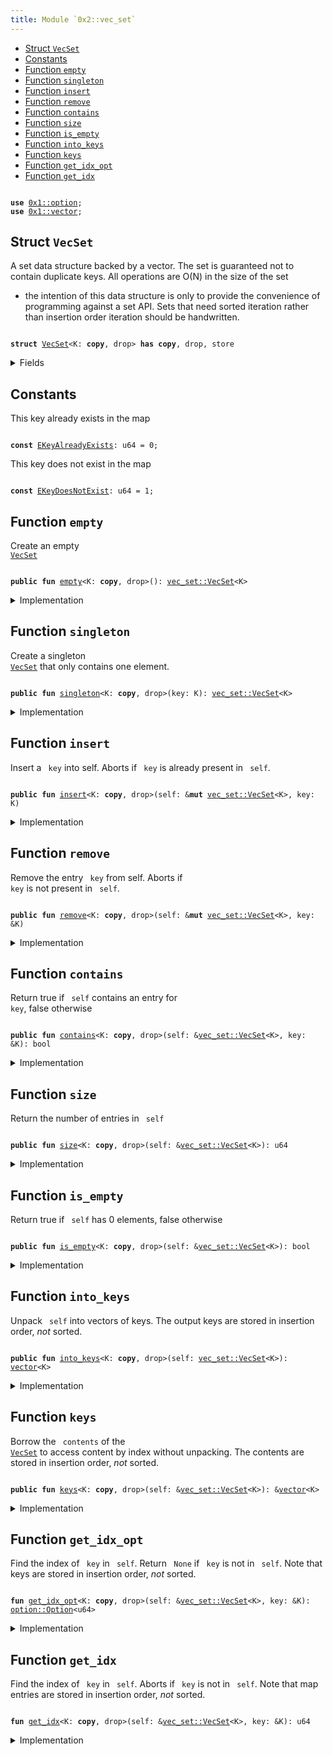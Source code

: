 ```yaml
---
title: Module `0x2::vec_set`
---
```




-  [Struct `VecSet`](#0x2_vec_set_VecSet)
-  [Constants](#@Constants_0)
-  [Function `empty`](#0x2_vec_set_empty)
-  [Function `singleton`](#0x2_vec_set_singleton)
-  [Function `insert`](#0x2_vec_set_insert)
-  [Function `remove`](#0x2_vec_set_remove)
-  [Function `contains`](#0x2_vec_set_contains)
-  [Function `size`](#0x2_vec_set_size)
-  [Function `is_empty`](#0x2_vec_set_is_empty)
-  [Function `into_keys`](#0x2_vec_set_into_keys)
-  [Function `keys`](#0x2_vec_set_keys)
-  [Function `get_idx_opt`](#0x2_vec_set_get_idx_opt)
-  [Function `get_idx`](#0x2_vec_set_get_idx)


<pre><code>
<b>use</b> <a href="../move-stdlib/option.md#0x1_option">0x1::option</a>;
<b>use</b> <a href="../move-stdlib/vector.md#0x1_vector">0x1::vector</a>;
</code></pre>



<Link id="0x2_vec_set_VecSet"></Link>

## Struct `VecSet`

A set data structure backed by a vector. The set is guaranteed not to
contain duplicate keys. All operations are O(N) in the size of the set
- the intention of this data structure is only to provide the convenience
of programming against a set API. Sets that need sorted iteration rather
than insertion order iteration should be handwritten.


<pre><code>
<b>struct</b> <a href="../iota-framework/vec_set.md#0x2_vec_set_VecSet">VecSet</a>&lt;K: <b>copy</b>, drop&gt; <b>has</b> <b>copy</b>, drop, store
</code></pre>



<details>
<summary>Fields</summary>


<dl>
<dt>
<code>
contents: <a href="../move-stdlib/vector.md#0x1_vector">vector</a>&lt;K&gt;</code>
</dt>
<dd>

</dd>
</dl>


</details>

<Link id="@Constants_0"></Link>

## Constants


<Link id="0x2_vec_set_EKeyAlreadyExists"></Link>

This key already exists in the map


<pre><code>
<b>const</b> <a href="../iota-framework/vec_set.md#0x2_vec_set_EKeyAlreadyExists">EKeyAlreadyExists</a>: u64 = 0;
</code></pre>



<Link id="0x2_vec_set_EKeyDoesNotExist"></Link>

This key does not exist in the map


<pre><code>
<b>const</b> <a href="../iota-framework/vec_set.md#0x2_vec_set_EKeyDoesNotExist">EKeyDoesNotExist</a>: u64 = 1;
</code></pre>



<Link id="0x2_vec_set_empty"></Link>

## Function `empty`

Create an empty <code>
<a href="../iota-framework/vec_set.md#0x2_vec_set_VecSet">VecSet</a></code>


<pre><code>
<b>public</b> <b>fun</b> <a href="../iota-framework/vec_set.md#0x2_vec_set_empty">empty</a>&lt;K: <b>copy</b>, drop&gt;(): <a href="../iota-framework/vec_set.md#0x2_vec_set_VecSet">vec_set::VecSet</a>&lt;K&gt;
</code></pre>



<details>
<summary>Implementation</summary>


<pre><code>
<b>public</b> <b>fun</b> <a href="../iota-framework/vec_set.md#0x2_vec_set_empty">empty</a>&lt;K: <b>copy</b> + drop&gt;(): <a href="../iota-framework/vec_set.md#0x2_vec_set_VecSet">VecSet</a>&lt;K&gt; \{
    <a href="../iota-framework/vec_set.md#0x2_vec_set_VecSet">VecSet</a> \{ contents: <a href="../move-stdlib/vector.md#0x1_vector">vector</a>[] }
}
</code></pre>



</details>

<Link id="0x2_vec_set_singleton"></Link>

## Function `singleton`

Create a singleton <code>
<a href="../iota-framework/vec_set.md#0x2_vec_set_VecSet">VecSet</a></code> that only contains one element.


<pre><code>
<b>public</b> <b>fun</b> <a href="../iota-framework/vec_set.md#0x2_vec_set_singleton">singleton</a>&lt;K: <b>copy</b>, drop&gt;(key: K): <a href="../iota-framework/vec_set.md#0x2_vec_set_VecSet">vec_set::VecSet</a>&lt;K&gt;
</code></pre>



<details>
<summary>Implementation</summary>


<pre><code>
<b>public</b> <b>fun</b> <a href="../iota-framework/vec_set.md#0x2_vec_set_singleton">singleton</a>&lt;K: <b>copy</b> + drop&gt;(key: K): <a href="../iota-framework/vec_set.md#0x2_vec_set_VecSet">VecSet</a>&lt;K&gt; \{
    <a href="../iota-framework/vec_set.md#0x2_vec_set_VecSet">VecSet</a> \{ contents: <a href="../move-stdlib/vector.md#0x1_vector">vector</a>[key] }
}
</code></pre>



</details>

<Link id="0x2_vec_set_insert"></Link>

## Function `insert`

Insert a <code>
key</code> into self.
Aborts if <code>
key</code> is already present in <code>
self</code>.


<pre><code>
<b>public</b> <b>fun</b> <a href="../iota-framework/vec_set.md#0x2_vec_set_insert">insert</a>&lt;K: <b>copy</b>, drop&gt;(self: &<b>mut</b> <a href="../iota-framework/vec_set.md#0x2_vec_set_VecSet">vec_set::VecSet</a>&lt;K&gt;, key: K)
</code></pre>



<details>
<summary>Implementation</summary>


<pre><code>
<b>public</b> <b>fun</b> <a href="../iota-framework/vec_set.md#0x2_vec_set_insert">insert</a>&lt;K: <b>copy</b> + drop&gt;(self: &<b>mut</b> <a href="../iota-framework/vec_set.md#0x2_vec_set_VecSet">VecSet</a>&lt;K&gt;, key: K) \{
    <b>assert</b>!(!self.<a href="../iota-framework/vec_set.md#0x2_vec_set_contains">contains</a>(&key), <a href="../iota-framework/vec_set.md#0x2_vec_set_EKeyAlreadyExists">EKeyAlreadyExists</a>);
    self.contents.push_back(key)
}
</code></pre>



</details>

<Link id="0x2_vec_set_remove"></Link>

## Function `remove`

Remove the entry <code>
key</code> from self. Aborts if <code>
key</code> is not present in <code>
self</code>.


<pre><code>
<b>public</b> <b>fun</b> <a href="../iota-framework/vec_set.md#0x2_vec_set_remove">remove</a>&lt;K: <b>copy</b>, drop&gt;(self: &<b>mut</b> <a href="../iota-framework/vec_set.md#0x2_vec_set_VecSet">vec_set::VecSet</a>&lt;K&gt;, key: &K)
</code></pre>



<details>
<summary>Implementation</summary>


<pre><code>
<b>public</b> <b>fun</b> <a href="../iota-framework/vec_set.md#0x2_vec_set_remove">remove</a>&lt;K: <b>copy</b> + drop&gt;(self: &<b>mut</b> <a href="../iota-framework/vec_set.md#0x2_vec_set_VecSet">VecSet</a>&lt;K&gt;, key: &K) \{
    <b>let</b> idx = <a href="../iota-framework/vec_set.md#0x2_vec_set_get_idx">get_idx</a>(self, key);
    self.contents.<a href="../iota-framework/vec_set.md#0x2_vec_set_remove">remove</a>(idx);
}
</code></pre>



</details>

<Link id="0x2_vec_set_contains"></Link>

## Function `contains`

Return true if <code>
self</code> contains an entry for <code>
key</code>, false otherwise


<pre><code>
<b>public</b> <b>fun</b> <a href="../iota-framework/vec_set.md#0x2_vec_set_contains">contains</a>&lt;K: <b>copy</b>, drop&gt;(self: &<a href="../iota-framework/vec_set.md#0x2_vec_set_VecSet">vec_set::VecSet</a>&lt;K&gt;, key: &K): bool
</code></pre>



<details>
<summary>Implementation</summary>


<pre><code>
<b>public</b> <b>fun</b> <a href="../iota-framework/vec_set.md#0x2_vec_set_contains">contains</a>&lt;K: <b>copy</b> + drop&gt;(self: &<a href="../iota-framework/vec_set.md#0x2_vec_set_VecSet">VecSet</a>&lt;K&gt;, key: &K): bool \{
    <a href="../iota-framework/vec_set.md#0x2_vec_set_get_idx_opt">get_idx_opt</a>(self, key).is_some()
}
</code></pre>



</details>

<Link id="0x2_vec_set_size"></Link>

## Function `size`

Return the number of entries in <code>
self</code>


<pre><code>
<b>public</b> <b>fun</b> <a href="../iota-framework/vec_set.md#0x2_vec_set_size">size</a>&lt;K: <b>copy</b>, drop&gt;(self: &<a href="../iota-framework/vec_set.md#0x2_vec_set_VecSet">vec_set::VecSet</a>&lt;K&gt;): u64
</code></pre>



<details>
<summary>Implementation</summary>


<pre><code>
<b>public</b> <b>fun</b> <a href="../iota-framework/vec_set.md#0x2_vec_set_size">size</a>&lt;K: <b>copy</b> + drop&gt;(self: &<a href="../iota-framework/vec_set.md#0x2_vec_set_VecSet">VecSet</a>&lt;K&gt;): u64 \{
    self.contents.length()
}
</code></pre>



</details>

<Link id="0x2_vec_set_is_empty"></Link>

## Function `is_empty`

Return true if <code>
self</code> has 0 elements, false otherwise


<pre><code>
<b>public</b> <b>fun</b> <a href="../iota-framework/vec_set.md#0x2_vec_set_is_empty">is_empty</a>&lt;K: <b>copy</b>, drop&gt;(self: &<a href="../iota-framework/vec_set.md#0x2_vec_set_VecSet">vec_set::VecSet</a>&lt;K&gt;): bool
</code></pre>



<details>
<summary>Implementation</summary>


<pre><code>
<b>public</b> <b>fun</b> <a href="../iota-framework/vec_set.md#0x2_vec_set_is_empty">is_empty</a>&lt;K: <b>copy</b> + drop&gt;(self: &<a href="../iota-framework/vec_set.md#0x2_vec_set_VecSet">VecSet</a>&lt;K&gt;): bool \{
    <a href="../iota-framework/vec_set.md#0x2_vec_set_size">size</a>(self) == 0
}
</code></pre>



</details>

<Link id="0x2_vec_set_into_keys"></Link>

## Function `into_keys`

Unpack <code>
self</code> into vectors of keys.
The output keys are stored in insertion order, *not* sorted.


<pre><code>
<b>public</b> <b>fun</b> <a href="../iota-framework/vec_set.md#0x2_vec_set_into_keys">into_keys</a>&lt;K: <b>copy</b>, drop&gt;(self: <a href="../iota-framework/vec_set.md#0x2_vec_set_VecSet">vec_set::VecSet</a>&lt;K&gt;): <a href="../move-stdlib/vector.md#0x1_vector">vector</a>&lt;K&gt;
</code></pre>



<details>
<summary>Implementation</summary>


<pre><code>
<b>public</b> <b>fun</b> <a href="../iota-framework/vec_set.md#0x2_vec_set_into_keys">into_keys</a>&lt;K: <b>copy</b> + drop&gt;(self: <a href="../iota-framework/vec_set.md#0x2_vec_set_VecSet">VecSet</a>&lt;K&gt;): <a href="../move-stdlib/vector.md#0x1_vector">vector</a>&lt;K&gt; \{
    <b>let</b> <a href="../iota-framework/vec_set.md#0x2_vec_set_VecSet">VecSet</a> \{ contents } = self;
    contents
}
</code></pre>



</details>

<Link id="0x2_vec_set_keys"></Link>

## Function `keys`

Borrow the <code>
contents</code> of the <code>
<a href="../iota-framework/vec_set.md#0x2_vec_set_VecSet">VecSet</a></code> to access content by index
without unpacking. The contents are stored in insertion order,
*not* sorted.


<pre><code>
<b>public</b> <b>fun</b> <a href="../iota-framework/vec_set.md#0x2_vec_set_keys">keys</a>&lt;K: <b>copy</b>, drop&gt;(self: &<a href="../iota-framework/vec_set.md#0x2_vec_set_VecSet">vec_set::VecSet</a>&lt;K&gt;): &<a href="../move-stdlib/vector.md#0x1_vector">vector</a>&lt;K&gt;
</code></pre>



<details>
<summary>Implementation</summary>


<pre><code>
<b>public</b> <b>fun</b> <a href="../iota-framework/vec_set.md#0x2_vec_set_keys">keys</a>&lt;K: <b>copy</b> + drop&gt;(self: &<a href="../iota-framework/vec_set.md#0x2_vec_set_VecSet">VecSet</a>&lt;K&gt;): &<a href="../move-stdlib/vector.md#0x1_vector">vector</a>&lt;K&gt; \{
    &self.contents
}
</code></pre>



</details>

<Link id="0x2_vec_set_get_idx_opt"></Link>

## Function `get_idx_opt`

Find the index of <code>
key</code> in <code>
self</code>. Return <code>
None</code> if <code>
key</code> is not in <code>
self</code>.
Note that keys are stored in insertion order, *not* sorted.


<pre><code>
<b>fun</b> <a href="../iota-framework/vec_set.md#0x2_vec_set_get_idx_opt">get_idx_opt</a>&lt;K: <b>copy</b>, drop&gt;(self: &<a href="../iota-framework/vec_set.md#0x2_vec_set_VecSet">vec_set::VecSet</a>&lt;K&gt;, key: &K): <a href="../move-stdlib/option.md#0x1_option_Option">option::Option</a>&lt;u64&gt;
</code></pre>



<details>
<summary>Implementation</summary>


<pre><code>
<b>fun</b> <a href="../iota-framework/vec_set.md#0x2_vec_set_get_idx_opt">get_idx_opt</a>&lt;K: <b>copy</b> + drop&gt;(self: &<a href="../iota-framework/vec_set.md#0x2_vec_set_VecSet">VecSet</a>&lt;K&gt;, key: &K): Option&lt;u64&gt; \{
    <b>let</b> <b>mut</b> i = 0;
    <b>let</b> n = <a href="../iota-framework/vec_set.md#0x2_vec_set_size">size</a>(self);
    <b>while</b> (i &lt; n) \{
        <b>if</b> (&self.contents[i] == key) \{
            <b>return</b> <a href="../move-stdlib/option.md#0x1_option_some">option::some</a>(i)
        };
        i = i + 1;
    };
    <a href="../move-stdlib/option.md#0x1_option_none">option::none</a>()
}
</code></pre>



</details>

<Link id="0x2_vec_set_get_idx"></Link>

## Function `get_idx`

Find the index of <code>
key</code> in <code>
self</code>. Aborts if <code>
key</code> is not in <code>
self</code>.
Note that map entries are stored in insertion order, *not* sorted.


<pre><code>
<b>fun</b> <a href="../iota-framework/vec_set.md#0x2_vec_set_get_idx">get_idx</a>&lt;K: <b>copy</b>, drop&gt;(self: &<a href="../iota-framework/vec_set.md#0x2_vec_set_VecSet">vec_set::VecSet</a>&lt;K&gt;, key: &K): u64
</code></pre>



<details>
<summary>Implementation</summary>


<pre><code>
<b>fun</b> <a href="../iota-framework/vec_set.md#0x2_vec_set_get_idx">get_idx</a>&lt;K: <b>copy</b> + drop&gt;(self: &<a href="../iota-framework/vec_set.md#0x2_vec_set_VecSet">VecSet</a>&lt;K&gt;, key: &K): u64 \{
    <b>let</b> idx_opt = <a href="../iota-framework/vec_set.md#0x2_vec_set_get_idx_opt">get_idx_opt</a>(self, key);
    <b>assert</b>!(idx_opt.is_some(), <a href="../iota-framework/vec_set.md#0x2_vec_set_EKeyDoesNotExist">EKeyDoesNotExist</a>);
    idx_opt.destroy_some()
}
</code></pre>



</details>
